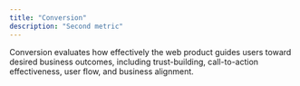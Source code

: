 ```yaml
---
title: "Conversion"
description: "Second metric"
---
```


Conversion evaluates how effectively the web product guides users toward desired business outcomes, including trust-building, call-to-action effectiveness, user flow, and business alignment.